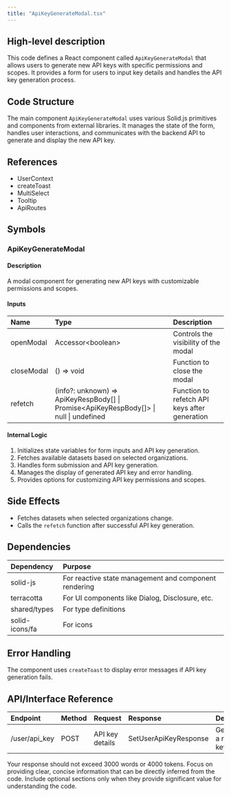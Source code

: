 ```yaml
---
title: "ApiKeyGenerateModal.tsx"
---
```


## High-level description
This code defines a React component called `ApiKeyGenerateModal` that allows users to generate new API keys with specific permissions and scopes. It provides a form for users to input key details and handles the API key generation process.

## Code Structure
The main component `ApiKeyGenerateModal` uses various Solid.js primitives and components from external libraries. It manages the state of the form, handles user interactions, and communicates with the backend API to generate and display the new API key.

## References
- UserContext
- createToast
- MultiSelect
- Tooltip
- ApiRoutes

## Symbols

### ApiKeyGenerateModal
#### Description
A modal component for generating new API keys with customizable permissions and scopes.

#### Inputs
| Name | Type | Description |
|:-----|:-----|:------------|
| openModal | Accessor&lt;boolean&gt; | Controls the visibility of the modal |
| closeModal | () =&gt; void | Function to close the modal |
| refetch | (info?: unknown) =&gt; ApiKeyRespBody[] \| Promise&lt;ApiKeyRespBody[]&gt; \| null \| undefined | Function to refetch API keys after generation |

#### Internal Logic
1. Initializes state variables for form inputs and API key generation.
2. Fetches available datasets based on selected organizations.
3. Handles form submission and API key generation.
4. Manages the display of generated API key and error handling.
5. Provides options for customizing API key permissions and scopes.

## Side Effects
- Fetches datasets when selected organizations change.
- Calls the `refetch` function after successful API key generation.

## Dependencies
| Dependency | Purpose |
|:-----------|:--------|
| solid-js | For reactive state management and component rendering |
| terracotta | For UI components like Dialog, Disclosure, etc. |
| shared/types | For type definitions |
| solid-icons/fa | For icons |

## Error Handling
The component uses `createToast` to display error messages if API key generation fails.

## API/Interface Reference
| Endpoint | Method | Request | Response | Description |
|:---------|:-------|:--------|:---------|:------------|
| /user/api_key | POST | API key details | SetUserApiKeyResponse | Generates a new API key |

Your response should not exceed 3000 words or 4000 tokens. Focus on providing clear, concise information that can be directly inferred from the code. Include optional sections only when they provide significant value for understanding the code.